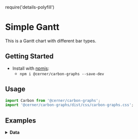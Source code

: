 require('details-polyfill')

# Simple Gantt
This is a Gantt chart with different bar types.

## Getting Started

- Install with [npmjs](https://www.npmjs.com):
  - `npm i @cerner/carbon-graphs --save-dev`

## Usage
```js
import Carbon from '@cerner/carbon-graphs';
import '@cerner/carbon-graphs/dist/css/carbon-graphs.css';
```
## Examples
<GanttChart />

<details>
<summary style={{fontSize: 24 }}>
<b>Data</b>
</summary>

### Graph Config object
<GraphConfig />

### Data object
#### Default Task Dataset
<DataObject1 />

#### Hollow Only Dataset
<DataObject2 />

#### Dotted, Hollow Dataset
<DataObject3 />

#### Percentage Dataset
<DataObject4 />

#### Task Hashed Dataset
<DataObject5 />

#### Activity Dataset
<DataObject6 />

#### Activity Hashed Dataset
<DataObject7 />

#### Activity and Task Dataset
<DataObject8 />
</details>
